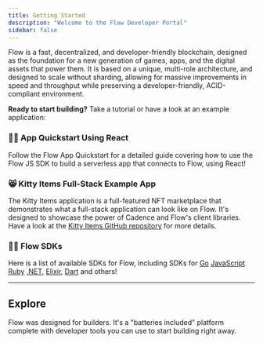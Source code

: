 ```yaml
---
title: Getting Started
description: "Welcome to the Flow Developer Portal"
sidebar: false
---
```




‍Flow is a fast, decentralized, and developer-friendly blockchain, designed as the foundation for a new generation of games, apps, and the digital assets that power them. It is based on a unique, multi-role architecture, and designed to scale without sharding, allowing for massive improvements in speed and throughput while preserving a developer-friendly, ACID-compliant environment.

**Ready to start building?** Take a tutorial or have a look at an example application:

### 🏃‍♂️ App Quickstart Using React

Follow the <TrackingLink href="/flow-js-sdk/flow-app-quickstart/" eventName="Homepage_link_/flow-js-sdk/flow-app-quickstart/_clicked">Flow App Quickstart</TrackingLink> for a detailed guide covering how to use the <TrackingLink href="/flow-js-sdk/" eventName="Homepage_link_/flow-js-sdk/_clicked">Flow JS SDK</TrackingLink> to build a serverless app that connects to Flow, using React!

### 😸 Kitty Items Full-Stack Example App

The Kitty Items application is a full-featured NFT marketplace that demonstrates what a full-stack application can look like on Flow. It's designed to showcase the power of Cadence and Flow's client libraries.
Have a look at the [Kitty Items GitHub repository](https://github.com/onflow/kitty-items) for more details.

### 👩‍💻 Flow SDKs

Here is a <TrackingLink href="/sdks" eventName="view_sdks">list of available SDKs for Flow</TrackingLink>, including SDKs for [Go](/sdks#go) [JavaScript](/sdks#js) [Ruby](/sdks#ruby) [.NET](/sdks#net), [Elixir](/sdks#elixir), [Dart](/sdks#dart) and others!

---

## Explore

Flow was designed for builders. It's a "batteries included" platform complete with developer tools you can use to start building right away.

<DocsetMenu />
